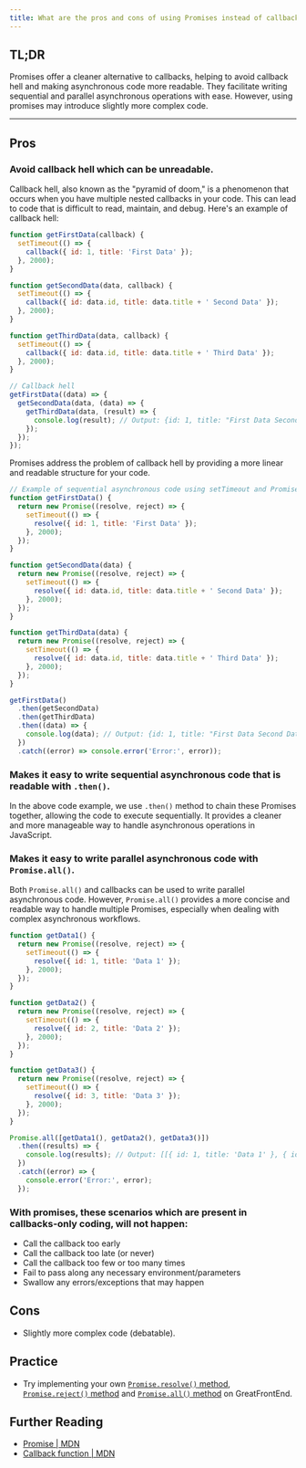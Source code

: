 ```yaml
---
title: What are the pros and cons of using Promises instead of callbacks?
---
```


## TL;DR

Promises offer a cleaner alternative to callbacks, helping to avoid callback hell and making asynchronous code more readable. They facilitate writing sequential and parallel asynchronous operations with ease. However, using promises may introduce slightly more complex code.

---

## Pros

### Avoid callback hell which can be unreadable.

Callback hell, also known as the "pyramid of doom," is a phenomenon that occurs when you have multiple nested callbacks in your code. This can lead to code that is difficult to read, maintain, and debug. Here's an example of callback hell:

```js
function getFirstData(callback) {
  setTimeout(() => {
    callback({ id: 1, title: 'First Data' });
  }, 2000);
}

function getSecondData(data, callback) {
  setTimeout(() => {
    callback({ id: data.id, title: data.title + ' Second Data' });
  }, 2000);
}

function getThirdData(data, callback) {
  setTimeout(() => {
    callback({ id: data.id, title: data.title + ' Third Data' });
  }, 2000);
}

// Callback hell
getFirstData((data) => {
  getSecondData(data, (data) => {
    getThirdData(data, (result) => {
      console.log(result); // Output: {id: 1, title: "First Data Second Data Third Data"}
    });
  });
});
```

Promises address the problem of callback hell by providing a more linear and readable structure for your code.

```js
// Example of sequential asynchronous code using setTimeout and Promises
function getFirstData() {
  return new Promise((resolve, reject) => {
    setTimeout(() => {
      resolve({ id: 1, title: 'First Data' });
    }, 2000);
  });
}

function getSecondData(data) {
  return new Promise((resolve, reject) => {
    setTimeout(() => {
      resolve({ id: data.id, title: data.title + ' Second Data' });
    }, 2000);
  });
}

function getThirdData(data) {
  return new Promise((resolve, reject) => {
    setTimeout(() => {
      resolve({ id: data.id, title: data.title + ' Third Data' });
    }, 2000);
  });
}

getFirstData()
  .then(getSecondData)
  .then(getThirdData)
  .then((data) => {
    console.log(data); // Output: {id: 1, title: "First Data Second Data Third Data"}
  })
  .catch((error) => console.error('Error:', error));
```

### Makes it easy to write sequential asynchronous code that is readable with `.then()`.

In the above code example, we use `.then()` method to chain these Promises together, allowing the code to execute sequentially. It provides a cleaner and more manageable way to handle asynchronous operations in JavaScript.

### Makes it easy to write parallel asynchronous code with `Promise.all()`.

Both `Promise.all()` and callbacks can be used to write parallel asynchronous code. However, `Promise.all()` provides a more concise and readable way to handle multiple Promises, especially when dealing with complex asynchronous workflows.

```js
function getData1() {
  return new Promise((resolve, reject) => {
    setTimeout(() => {
      resolve({ id: 1, title: 'Data 1' });
    }, 2000);
  });
}

function getData2() {
  return new Promise((resolve, reject) => {
    setTimeout(() => {
      resolve({ id: 2, title: 'Data 2' });
    }, 2000);
  });
}

function getData3() {
  return new Promise((resolve, reject) => {
    setTimeout(() => {
      resolve({ id: 3, title: 'Data 3' });
    }, 2000);
  });
}

Promise.all([getData1(), getData2(), getData3()])
  .then((results) => {
    console.log(results); // Output: [[{ id: 1, title: 'Data 1' }, { id: 2, title: 'Data 2' }, { id: 3, title: 'Data 3' }]
  })
  .catch((error) => {
    console.error('Error:', error);
  });
```

### With promises, these scenarios which are present in callbacks-only coding, will not happen:

- Call the callback too early
- Call the callback too late (or never)
- Call the callback too few or too many times
- Fail to pass along any necessary environment/parameters
- Swallow any errors/exceptions that may happen

## Cons

- Slightly more complex code (debatable).

## Practice

- Try implementing your own [`Promise.resolve()` method](/questions/javascript/promise-resolve), [`Promise.reject()` method](/questions/javascript/promise-reject) and [`Promise.all()` method](/questions/javascript/promise-all) on GreatFrontEnd.

## Further Reading

- [Promise | MDN](https://developer.mozilla.org/en-US/docs/Web/JavaScript/Reference/Global_Objects/Promise)
- [Callback function | MDN](https://developer.mozilla.org/en-US/docs/Glossary/Callback_function)
